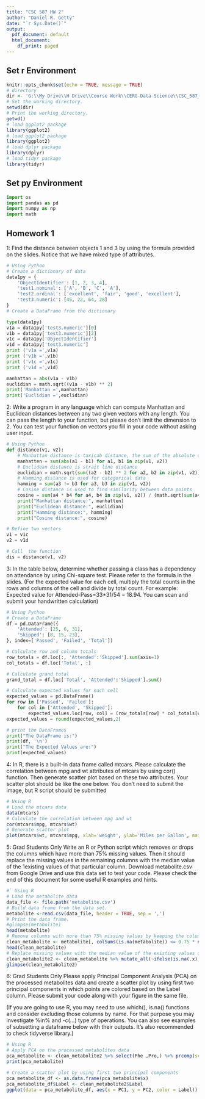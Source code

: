 ```yaml
---
title: "CSC 587 HW 2"
author: "Daniel R. Getty"
date: "`r Sys.Date()`"
output:
  pdf_document: default
  html_document:
    df_print: paged
---
```

## Set r Environment
```r
knitr::opts_chunk$set(echo = TRUE, message = TRUE)
# directory
dir <- 'G:\\My Drive\\H Drive\\Course Work\\CERG-Data Science\\CSC_587_Advanced_Data_Mining\\HW\\HW2_DataMining_with_py'
# Set the working directory.
setwd(dir)
# Print the working directory.
getwd()
# load ggplot2 package
library(ggplot2)
# load ggplot2 package
library(ggplot2)
# load dplyr package
library(dplyr)
# load tidyr package
library(tidyr)
```

## Set py Environment
```python
import os
import pandas as pd
import numpy as np
import math
```

## Homework 1

1: Find the distance between objects 1 and 3 by using the formula provided on the slides. Notice that we have mixed type of attributes. 

```python
# Using Python
# Create a dictionary of data
data1py = {
    'ObjectIdentifier': [1, 2, 3, 4],
    'test1.nominal': ['A', 'B', 'C', 'A'],
    'test2.ordinal': ['excellent', 'fair', 'good', 'excellent'],
    'test3.numeric': [45, 22, 64, 28]
}
# Create a DataFrame from the dictionary

type(data1py)
v1a = data1py['test3.numeric'][0]
v1b = data1py['test3.numeric'][2]
v1c = data1py['ObjectIdentifier']
v1d = data1py['test3.numeric']
print ('v1a =',v1a)
print ('v1b =',v1b)
print ('v1c =',v1c)
print ('v1d =',v1d)

manhattan = abs(v1a - v1b)
euclidian = math.sqrt((v1a - v1b) ** 2)
print('Manhattan =',manhattan)
print('Euclidian =',euclidian)
```


2: Write a program in any language which can compute Manhattan and Euclidean distances between any two given vectors with any length. You can pass the length to your function, but please don’t limit the dimension to 2. You can test your function on vectors you fill in your code without asking user input. 

```python
# Using Python
def distance(v1, v2):
    # Manhattan distance is taxicab distance, the sum of the absolute differences between the coordinates of the points
    manhatten = sum(abs(a1 - b1) for a1, b1 in zip(v1, v2))
    # Euclidean distance is strait line distance
    euclidian = math.sqrt(sum((a2 - b2) ** 2 for a2, b2 in zip(v1, v2)))
    # Hamming distance is used for categorical data
    hamming = sum(a3 != b3 for a3, b3 in zip(v1, v2))
    # Cosine distance is used to find similarity between data points
    cosine = sum(a4 * b4 for a4, b4 in zip(v1, v2)) / (math.sqrt(sum(a4 ** 2 for a4 in v1)) * math.sqrt(sum(b4 ** 2 for b4 in v2)))
    print("Manhattan distance:", manhatten)
    print("Euclidean distance:", euclidian)
    print("Hamming distance:", hamming)
    print("Cosine distance:", cosine)

# Define two vectors
v1 = v1c 
v2 = v1d 

# Call  the function
dis = distance(v1, v2)
```

3: In the table below, determine whether passing a class has a dependency on attendance by using Chi-square test.
Please refer to the formula in the slides.  (For the expected value for each cell, multiply the total counts in the rows and columns of the cell and divide by total count. For example: Expected value for Attended-Pass=33*31/54 = 18.94. You can scan and submit your handwritten calculation)


```python
# Using Python
# Create a DataFrame
df = pd.DataFrame({
    'Attended': [25, 6, 31],
    'Skipped': [8, 15, 23],
}, index=['Passed', 'Failed', 'Total'])

# Calculate row and column totals
row_totals = df.loc[:, 'Attended':'Skipped'].sum(axis=1)
col_totals = df.loc['Total', :]

# Calculate grand total
grand_total = df.loc['Total', 'Attended':'Skipped'].sum()

# Calculate expected values for each cell
expected_values = pd.DataFrame()
for row in ['Passed', 'Failed']:
    for col in ['Attended', 'Skipped']:
        expected_values.loc[row, col] = (row_totals[row] * col_totals[col]) / grand_total
expected_values = round(expected_values,2)

# print the DataFrames
print("The DataFrame is:")
print(df, '\n')
print("The Expected Values are:")
print(expected_values)
```

4: In R, there is a built-in data frame called mtcars. Please calculate the correlation between mpg and wt attributes of mtcars by using cor() function. Then generate scatter plot based on these two attributes. Your scatter plot should be like the one below. You don’t need to submit the image, but R script should be submitted

```r
# Using R
# Load the mtcars data
data(mtcars)
# Calculate the correlation between mpg and wt
cor(mtcars$mpg, mtcars$wt)
# Generate scatter plot
plot(mtcars$wt, mtcars$mpg, xlab='weight', ylab='Miles per Gallon', main='Scatter Plot of Miles per Gallon and Weight')


```

5: Grad Students Only Write an R or Python script which removes or drops the columns which have more than 75% missing values. Then it should replace the missing values in the remaining columns with the median value of the 1existing values of that particular column. Download metabolite.csv from Google Drive and use this data set to test your code. Please check the end of this document for some useful R examples and hints.

```r
#` Using R
# Load the metabolite data
data_file <- file.path('metabolite.csv')
# Build data frame from the data set.
metabolite <-read.csv(data_file, header = TRUE, sep = ',')
# Print the data frame.
#glimpse(metabolite)
head(metabolite)
# Remove columns with more than 75% missing values by keeping the columns with less than 75% missing values
clean_metabolite <- metabolite[, colSums(is.na(metabolite)) <= 0.75 * nrow(metabolite)]
head(clean_metabolite)
# Replace missing values with the median value of the existing values of that particular column
clean_metabolite2 <- clean_metabolite %>% mutate_all(~ifelse(is.na(.x), median(.x, na.rm = TRUE), .x))
glimpse(clean_metabolite2)
```


6: Grad Students Only Please apply Principal Component Analysis (PCA) on the processed metabolites data and create a scatter plot by using first two principal components in which points are colored based on the Label column. Please submit your code along with your figure in the same file.  

(If you are going to use R, you may need to use which(), is.na() functions and consider excluding those columns by name. For that purpose you may investigate %in% and -c(...) type of operations. You can also see examples of subsetting a dataframe below with their outputs. It’s also recommended to check tidyverse library.)

```r
# Using R
# Apply PCA on the processed metabolites data
pca_metabolite <- clean_metabolite2 %>% select(Phe ,Pro,) %>% prcomp(scale = TRUE)
print(pca_metabolite)

# Create a scatter plot by using first two principal components
pca_metabolite_df <- as.data.frame(pca_metabolite$x)
pca_metabolite_df$Label <- clean_metabolite2$Label
ggplot(data = pca_metabolite_df, aes(x = PC1, y = PC2, color = Label)) + geom_point()
```